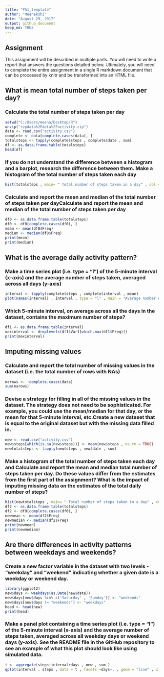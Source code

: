 ```yaml
---
title: "PA1_template"
author: "Meenakshi"
date: "August 29, 2017"
output: github_document
keep_md: TRUE
---
```

## Assignment

This assignment will be described in multiple parts. You will need to write a report that answers the questions detailed below. Ultimately, you will need to complete the entire assignment in a single R markdown document that can be processed by knitr and be transformed into an HTML file.

## What is mean total number of steps taken per day?

### Calculate the total number of steps taken per day
```r
setwd("C:/Users/meena/Desktop/R")
unzip("repdata%2Fdata%2Factivity.zip")
data <- read.csv("activity.csv")
complete <- data[complete.cases(data), ]
totalsteps <- tapply(complete$steps , complete$date , sum)
df <- as.data.frame.table(totalsteps)
head(df)
```

### If you do not understand the difference between a histogram and a barplot, research the difference between them. Make a histogram of the total number of steps taken each day
```r
hist(totalsteps , main= " Total number of steps taken in a day" , col = "blue" , xlab = "Total number of steps" , breaks = 40 )
```

### Calculate and report the mean and median of the total number of steps taken per dayCalculate and report the mean and median of the total number of steps taken per day
```r
df0 <- as.data.frame.table(totalsteps)
df0 <- df0[complete.cases(df0), ]
mean <- mean(df0$Freq)
median <- median(df0$Freq)
print(mean)
print(median)
```

## What is the average daily activity pattern?

### Make a time series plot (i.e. type = "l") of the 5-minute interval (x-axis) and the average number of steps taken, averaged across all days (y-axis)
``` r
interval <- tapply(complete$steps , complete$interval , mean)
plot(names(interval) , interval , type = "l" , main = "Average number of steps taken, averaged across all days " , xlab = "Intervals" , ylab = "Steps")
```

### Which 5-minute interval, on average across all the days in the dataset, contains the maximum number of steps?
```r
df1 <- as.data.frame.table(interval)
maxinterval <- droplevels(df1$Var1[which.max(df1$Freq)])
print(maxinterval)
```

## Imputing missing values

### Calculate and report the total number of missing values in the dataset (i.e. the total number of rows with NAs)
```r
narows <- !complete.cases(data)
sum(narows)
```

### Devise a strategy for filling in all of the missing values in the dataset. The strategy does not need to be sophisticated. For example, you could use the mean/median for that day, or the mean for that 5-minute interval, etc.Create a new dataset that is equal to the original dataset but with the missing data filled in.
```r
new <- read.csv("activity.csv")
new$steps[which(is.na(new$steps))] <- mean(new$steps , na.rm = TRUE)
newtotalsteps <- tapply(new$steps , new$date , sum)
```

### Make a histogram of the total number of steps taken each day and Calculate and report the mean and median total number of steps taken per day. Do these values differ from the estimates from the first part of the assignment? What is the impact of imputing missing data on the estimates of the total daily number of steps?
```r
hist(newtotalsteps , main= " Total number of steps taken in a day" , col = "blue" , xlab = "Total number of steps" , breaks = 40 )
df2 <- as.data.frame.table(totalsteps)
df2 <- df0[complete.cases(df0), ]
newmean <- mean(df2$Freq)
newmedian <- median(df2$Freq)
print(newmean)
print(newmedian)
```

## Are there differences in activity patterns between weekdays and weekends?

### Create a new factor variable in the dataset with two levels - "weekday" and "weekend" indicating whether a given date is a weekday or weekend day.
```r
library(ggplot2)
new$days <- weekdays(as.Date(new$date))
new$days[new$days %in% c('Saturday' , 'Sunday')] <- "weekends"
new$days[new$days != "weekends"] <- "weekdays"
head <- head(new)
print(head)
```

### Make a panel plot containing a time series plot (i.e. type = "l") of the 5-minute interval (x-axis) and the average number of steps taken, averaged across all weekday days or weekend days (y-axis). See the README file in the GitHub repository to see an example of what this plot should look like using simulated data.
```r
t <- aggregate(steps~interval+days , new , sum )
qplot(interval , steps , data = t , facets =days~. , geom = "line" , xlab = "Intervals" , ylab = "steps" , main = "Average number of steps taken, averaged across all days" )
```

